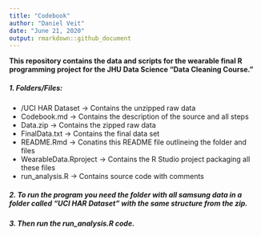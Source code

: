 ```yaml
---
title: "Codebook"
author: "Daniel Veit"
date: "June 21, 2020"
output: rmarkdown::github_document
---
```


**This repository contains the data and scripts for the wearable final R programming project for the JHU Data Science "Data Cleaning Course."**

##### 1. Folders/Files:

+ /UCI HAR Dataset      -> Contains the unzipped raw data
+ Codebook.md           -> Contains the description of the source and all steps
+ Data.zip              -> Contains the zipped raw data
+ FinalData.txt         -> Contains the final data set
+ README.Rmd            -> Conatins this README file outlineing the folder and files
+ WearableData.Rproject -> Contains the R Studio project packaging all these files
+ run_analysis.R        -> Contains source code with comments

##### 2. To run the program you need the folder with all samsung data in a folder called "UCI HAR Dataset" with the same structure from the zip.

##### 3. Then run the run_analysis.R code.
